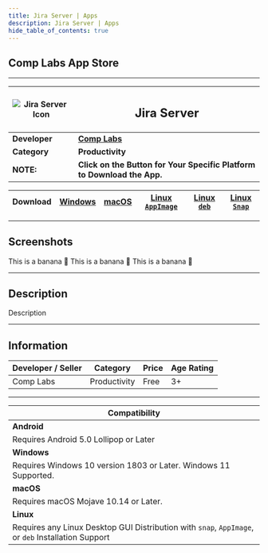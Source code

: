 ```yaml
---
title: Jira Server | Apps
description: Jira Server | Apps
hide_table_of_contents: true
---
```



## Comp Labs App Store

---

| ![Jira Server Icon](/img/apps/jira-server.png) | <h2>Jira Server</h2> |
|---|---|
| **Developer** | [**Comp Labs**](https://complabs.in/apps) |
| **Category** | **Productivity** |
| **NOTE:** | **Click on the Button for Your Specific Platform to Download the App.** |


| **Download** | <a href="https://github.com/Comp-Labs/Jira-Server/releases/latest/download/Jira-Server.exe" target="_blank" rel="noopener noreferrer" class="mybuttonstyle buttonstyle">Windows</a> | <a href="https://github.com/Comp-Labs/Jira-Server/releases/latest/download/Jira-Server.dmg" target="_blank" rel="noopener noreferrer" class="mybuttonstyle buttonstyle">macOS</a> | <a href="https://github.com/Comp-Labs/Jira-Server/releases/latest/download/Jira-Server-x86_64.AppImage" target="_blank" rel="noopener noreferrer" class="mybuttonstyle buttonstyle">Linux <code>AppImage</code></a> | <a href="https://github.com/Comp-Labs/Jira-Server/releases/latest/download/Jira-Server-amd64.deb" target="_blank" rel="noopener noreferrer" class="mybuttonstyle buttonstyle">Linux <code>deb</code></a> | <a href="https://github.com/Comp-Labs/Jira-Server/releases/latest/download/Jira-Server-amd64.snap" target="_blank" rel="noopener noreferrer" class="mybuttonstyle buttonstyle">Linux <code>Snap</code></a> |
|---|---|---|---|---|---|

---

## Screenshots

<Tabs className="unique-tabs">
  <TabItem value="Windows (11)">
    This is a banana 🍌
  </TabItem>
  <TabItem value="macOS (Monterey)">
    This is a banana 🍌
  </TabItem>
  <TabItem value="Linux (Ubuntu)">
    This is a banana 🍌
  </TabItem>
</Tabs>

---

## Description

Description

---

## Information

| Developer / Seller | Category | Price | Age Rating |
| --- | --- | --- | --- |
| Comp Labs | Productivity | Free | 3+ |

---

| **Compatibility** |
| --- |
| **Android** |
| Requires Android 5.0 Lollipop or Later |
| **Windows** |
| Requires Windows 10 version 1803 or Later. Windows 11 Supported. |
| **macOS** |
| Requires macOS Mojave 10.14 or Later. |
| **Linux** |
| Requires any Linux Desktop GUI Distribution with `snap`, `AppImage`, or `deb` Installation Support |
